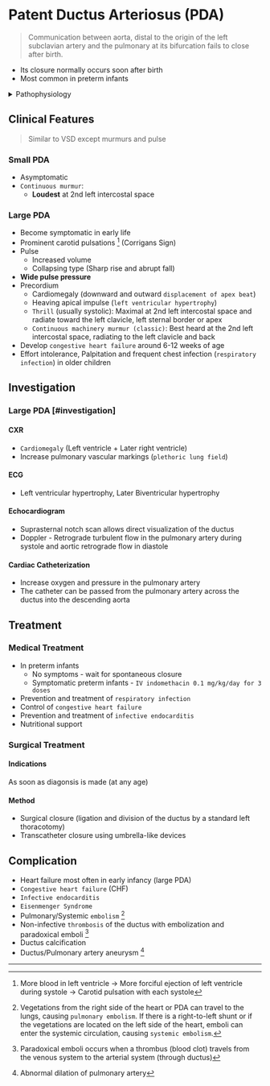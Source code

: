 # Patent Ductus Arteriosus (PDA)

> Communication between aorta, distal to the origin of the left subclavian artery and the pulmonary at its bifurcation fails to close after birth.

- Its closure normally occurs soon after birth
- Most common in preterm infants

<details>
<summary>Pathophysiology</summary>

### Left-to-right Shunt

- Blood flows from the high-pressure aorta to the low-pressure pulmonary artery during **both systole and diastole** (`Continuous Machinery Murmur`) → Increase pulmonary blood flow → Increase blood return to left atrium and left ventricle

### Volume Overload

- Increase blood return to left atrium and left ventricle → Left atrium and ventricular dilation and hypertrophy (`Left ventricular hypertrophy`, `Cardiomegaly`)
- Increase blood flow to pulmonary artery → Pulmonary circulation overload and congestion (`Pulmonary congestion`) → `Increase pulmonary vascular markings` in CXR

### Wide Pulse Pressure

- **Increase systolic pressure**: Blood flow from the aorta to pulmonary artery → Increase pulmonary blood flow → Increase blood flow from pulmonary vein into left artium → More blood from left artium into left ventricle → More work for left ventricle → Increase stroke volume → Increase systolic blood pressure
- **Decrease diastolic pressure**: Blood flow from the aorta to pulmonary artery during diastole → Decrease diastolic blood pressure → `Wide pulse pressure`

</details>

## Clinical Features

> Similar to VSD except murmurs and pulse

### Small PDA

- Asymptomatic
- `Continuous murmur`:
  - **Loudest** at 2nd left intercostal space

### Large PDA

- Become symptomatic in early life
- Prominent carotid pulsations [^1] (Corrigans Sign)
- Pulse
  - Increased volume
  - Collapsing type (Sharp rise and abrupt fall)
- **Wide pulse pressure**
- Precordium
  - Cardiomegaly (downward and outward `displacement of apex beat`)
  - Heaving apical impulse (`left ventricular hypertrophy`)
  - `Thrill` (usually systolic): Maximal at 2nd left intercostal space and radiate toward the left clavicle, left sternal border or apex
  - `Continuous machinery murmur (classic)`: Best heard at the 2nd left intercostal space, radiating to the left clavicle and back
- Develop `congestive heart failure` around 6-12 weeks of age
- Effort intolerance, Palpitation and frequent chest infection (`respiratory infection`) in older children

[^1]: More blood in left ventricle → More forciful ejection of left ventricle during systole → Carotid pulsation with each systole

## Investigation

### Large PDA [#investigation]

#### CXR

- `Cardiomegaly` (Left ventricle + Later right ventricle)
- Increase pulmonary vascular markings (`plethoric lung field`)

#### ECG

- Left ventricular hypertrophy, Later Biventricular hypertrophy

#### Echocardiogram

- Suprasternal notch scan allows direct visualization of the ductus
- Doppler - Retrograde turbulent flow in the pulmonary artery during systole and aortic retrograde flow in diastole

#### Cardiac Catheterization

- Increase oxygen and pressure in the pulmonary artery
- The catheter can be passed from the pulmonary artery across the ductus into the descending aorta

## Treatment

### Medical Treatment

- In preterm infants
  - No symptoms - wait for spontaneous closure
  - Symptomatic preterm infants - `IV indomethacin 0.1 mg/kg/day for 3 doses`
- Prevention and treatment of `respiratory infection`
- Control of `congestive heart failure`
- Prevention and treatment of `infective endocarditis`
- Nutritional support

### Surgical Treatment

#### Indications


<Callout emoji="">

As soon as diagonsis is made (at any age)

</Callout>

#### Method

- Surgical closure (ligation and division of the ductus by a standard left thoracotomy)
- Transcatheter closure using umbrella-like devices

## Complication

- Heart failure most often in early infancy (large PDA)
- `Congestive heart failure` (CHF)
- `Infective endocarditis`
- `Eisenmenger Syndrome`
- Pulmonary/Systemic `embolism` [^2]
- Non-infective `thrombosis` of the ductus with embolization and paradoxical emboli [^3]
- Ductus calcification
- Ductus/Pulmonary artery aneurysm [^4]

[^2]: Vegetations from the right side of the heart or PDA can travel to the lungs, causing `pulmonary embolism`. If there is a right-to-left shunt or if the vegetations are located on the left side of the heart, emboli can enter the systemic circulation, causing `systemic embolism`.

[^3]: Paradoxical emboli occurs when a thrombus (blood clot) travels from the venous system to the arterial system (through ductus)

[^4]: Abnormal dilation of pulmonary artery

---
